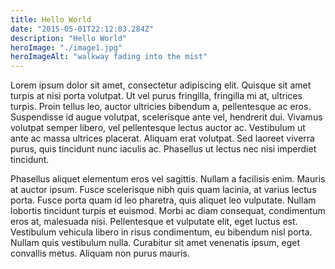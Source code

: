 ```yaml
---
title: Hello World
date: "2015-05-01T22:12:03.284Z"
description: "Hello World"
heroImage: "./image1.jpg"
heroImageAlt: "walkway fading into the mist"
---
```


Lorem ipsum dolor sit amet, consectetur adipiscing elit. Quisque sit amet turpis at nisi porta volutpat. Ut vel purus fringilla, fringilla mi at, ultrices turpis. Proin tellus leo, auctor ultricies bibendum a, pellentesque ac eros. Suspendisse id augue volutpat, scelerisque ante vel, hendrerit dui. Vivamus volutpat semper libero, vel pellentesque lectus auctor ac. Vestibulum ut ante ac massa ultrices placerat. Aliquam erat volutpat. Sed laoreet viverra purus, quis tincidunt nunc iaculis ac. Phasellus ut lectus nec nisi imperdiet tincidunt.

Phasellus aliquet elementum eros vel sagittis. Nullam a facilisis enim. Mauris at auctor ipsum. Fusce scelerisque nibh quis quam lacinia, at varius lectus porta. Fusce porta quam id leo pharetra, quis aliquet leo vulputate. Nullam lobortis tincidunt turpis et euismod. Morbi ac diam consequat, condimentum eros at, malesuada nisi. Pellentesque et vulputate elit, eget luctus est. Vestibulum vehicula libero in risus condimentum, eu bibendum nisl porta. Nullam quis vestibulum nulla. Curabitur sit amet venenatis ipsum, eget convallis metus. Aliquam non purus mauris.

